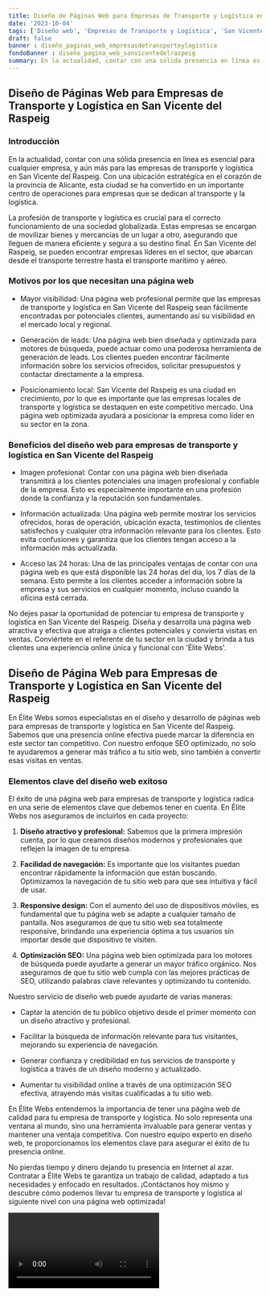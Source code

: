 ```yaml
---
title: Diseño de Páginas Web para Empresas de Transporte y Logística en San Vicente del Raspeig
date: '2023-10-04'
tags: ['Diseño web', 'Empresas de Transporte y Logística', 'San Vicente del Raspeig']
draft: false
banner : diseño_paginas_web_empresasdetransporteylogística
fondoBanner : diseño_pagina_web_sanvicentedelraspeig
summary: En la actualidad, contar con una sólida presencia en línea es esencial para cualquier empresa, y aún más para las empresas de transporte y logística en San Vicente del Raspeig. Con una ubicación estratégica en el corazón de la provincia de Alicante, esta ciudad se ha convertido en un importante centro de operaciones para empresas que se dedican al transporte y la logística.
---
```


## Diseño de Páginas Web para Empresas de Transporte y Logística en San Vicente del Raspeig

### Introducción

En la actualidad, contar con una sólida presencia en línea es esencial para cualquier empresa, y aún más para las empresas de transporte y logística en San Vicente del Raspeig. Con una ubicación estratégica en el corazón de la provincia de Alicante, esta ciudad se ha convertido en un importante centro de operaciones para empresas que se dedican al transporte y la logística.

La profesión de transporte y logística es crucial para el correcto funcionamiento de una sociedad globalizada. Estas empresas se encargan de movilizar bienes y mercancías de un lugar a otro, asegurando que lleguen de manera eficiente y segura a su destino final. En San Vicente del Raspeig, se pueden encontrar empresas líderes en el sector, que abarcan desde el transporte terrestre hasta el transporte marítimo y aéreo.

### Motivos por los que necesitan una página web

- Mayor visibilidad: Una página web profesional permite que las empresas de transporte y logística en San Vicente del Raspeig sean fácilmente encontradas por potenciales clientes, aumentando así su visibilidad en el mercado local y regional.

- Generación de leads: Una página web bien diseñada y optimizada para motores de búsqueda, puede actuar como una poderosa herramienta de generación de leads. Los clientes pueden encontrar fácilmente información sobre los servicios ofrecidos, solicitar presupuestos y contactar directamente a la empresa.

- Posicionamiento local: San Vicente del Raspeig es una ciudad en crecimiento, por lo que es importante que las empresas locales de transporte y logística se destaquen en este competitivo mercado. Una página web optimizada ayudará a posicionar la empresa como líder en su sector en la zona.

### Beneficios del diseño web para empresas de transporte y logística en San Vicente del Raspeig

- Imagen profesional: Contar con una página web bien diseñada transmitirá a los clientes potenciales una imagen profesional y confiable de la empresa. Esto es especialmente importante en una profesión donde la confianza y la reputación son fundamentales.

- Información actualizada: Una página web permite mostrar los servicios ofrecidos, horas de operación, ubicación exacta, testimonios de clientes satisfechos y cualquier otra información relevante para los clientes. Esto evita confusiones y garantiza que los clientes tengan acceso a la información más actualizada.

- Acceso las 24 horas: Una de las principales ventajas de contar con una página web es que está disponible las 24 horas del día, los 7 días de la semana. Esto permite a los clientes acceder a información sobre la empresa y sus servicios en cualquier momento, incluso cuando la oficina está cerrada.

No dejes pasar la oportunidad de potenciar tu empresa de transporte y logística en San Vicente del Raspeig. Diseña y desarrolla una página web atractiva y efectiva que atraiga a clientes potenciales y convierta visitas en ventas. Conviértete en el referente de tu sector en la ciudad y brinda a tus clientes una experiencia online única y funcional con 'Élite Webs'.

<GifSeo />

<Cta />

## Diseño de Página Web para Empresas de Transporte y Logística en San Vicente del Raspeig

En Élite Webs somos especialistas en el diseño y desarrollo de páginas web para empresas de transporte y logística en San Vicente del Raspeig. Sabemos que una presencia online efectiva puede marcar la diferencia en este sector tan competitivo. Con nuestro enfoque SEO optimizado, no solo te ayudaremos a generar más tráfico a tu sitio web, sino también a convertir esas visitas en ventas.

### Elementos clave del diseño web exitoso

El éxito de una página web para empresas de transporte y logística radica en una serie de elementos clave que debemos tener en cuenta. En Élite Webs nos aseguramos de incluirlos en cada proyecto:

1. **Diseño atractivo y profesional:** Sabemos que la primera impresión cuenta, por lo que creamos diseños modernos y profesionales que reflejen la imagen de tu empresa.

2. **Facilidad de navegación:** Es importante que los visitantes puedan encontrar rápidamente la información que están buscando. Optimizamos la navegación de tu sitio web para que sea intuitiva y fácil de usar.

3. **Responsive design:** Con el aumento del uso de dispositivos móviles, es fundamental que tu página web se adapte a cualquier tamaño de pantalla. Nos aseguramos de que tu sitio web sea totalmente responsive, brindando una experiencia óptima a tus usuarios sin importar desde qué dispositivo te visiten.

4. **Optimización SEO:** Una página web bien optimizada para los motores de búsqueda puede ayudarte a generar un mayor tráfico orgánico. Nos aseguramos de que tu sitio web cumpla con las mejores prácticas de SEO, utilizando palabras clave relevantes y optimizando tu contenido.

Nuestro servicio de diseño web puede ayudarte de varias maneras:

- Captar la atención de tu público objetivo desde el primer momento con un diseño atractivo y profesional.

- Facilitar la búsqueda de información relevante para tus visitantes, mejorando su experiencia de navegación.

- Generar confianza y credibilidad en tus servicios de transporte y logística a través de un diseño moderno y actualizado.

- Aumentar tu visibilidad online a través de una optimización SEO efectiva, atrayendo más visitas cualificadas a tu sitio web.

En Élite Webs entendemos la importancia de tener una página web de calidad para tu empresa de transporte y logística. No solo representa una ventana al mundo, sino una herramienta invaluable para generar ventas y mantener una ventaja competitiva. Con nuestro equipo experto en diseño web, te proporcionamos los elementos clave para asegurar el éxito de tu presencia online.

No pierdas tiempo y dinero dejando tu presencia en Internet al azar. Contratar a Élite Webs te garantiza un trabajo de calidad, adaptado a tus necesidades y enfocado en resultados. ¡Contáctanos hoy mismo y descubre cómo podemos llevar tu empresa de transporte y logística al siguiente nivel con una página web optimizada!

<Video />

<CtaBot job='Empresas de Transporte y Logística' city='San Vicente del Raspeig'/>

<Gmaps query='San Vicente del Raspeig+españa+maps' />